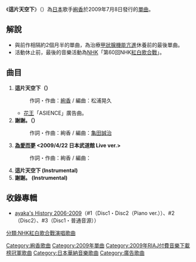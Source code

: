 {{Notability Unreferenced|time=2019-02-20T00:40:05+00:00}}
{{unreferenced|time=2019-02-20T00:40:05+00:00}}
{{Infobox Single <!-- Wikipedia:ウィキプロジェクト 楽曲 をご覧ください -->
| Name           = 這片天空下
| Artist         = [[絢香|絢香]]
| Album          = 
| A-side         = 
| B-side         = 
| Released       = 2009年7月8日
| Format         = 
| Recorded       = 
| Genre          = [[J-POP|J-POP]]
| Length         = 
| Label          = 日本[[華納音樂|華納音樂]]
| Writer         = 絢香
| Producer       = 
| Certification  = *白金（《這片天空下》全曲下載，[[日本唱片協會|日本唱片協會]]）
| Chart position = *週榜第4名（[[Oricon|Oricon]]）
| Last single    = [[夢的夥伴/為愛而夢|夢的夥伴/為愛而夢]]<br />（2009年）
| This single    = '''這片天空下'''<br />（2009年）
| Next single    = -
| Misc           = 
}}
《'''這片天空下'''》（{{lang-ja|みんな空の下}}）為[[日本|日本]]歌手[[絢香|絢香]]於2009年7月8日發行的[[單曲|單曲]]。

== 解說 ==
* 與前作相隔約2個月半的單曲，為治療[[甲狀腺機能亢進|甲狀腺機能亢進]]休養前的最後單曲。
* 活動休止前，最後的音樂活動為[[NHK|NHK]]「第60回NHK[[紅白歌合戰|紅白歌合戰]]」。

== 曲目 ==
# '''這片天空下（{{lang|ja|みんな空の下}}）'''
#: 作詞・作曲：[[絢香|絢香]] / 編曲：松浦晃久
#* [[花王|花王]]「ASIENCE」廣告曲。
# '''謝謝。（{{lang|ja|ありがとう。}}）'''
#: 作詞・作曲：絢香 / 編曲：[[亀田誠治|亀田誠治]]
# '''[[夢的夥伴/為愛而夢|為愛而夢]] <2009/4/22 日本武道館 Live ver.>'''
#: 作詞・作曲：絢香 / 編曲：{{link-ja|本間律子|本間律子}}
# '''這片天空下 (Instrumental)'''
# '''謝謝。 (Instrumental)'''

== 收錄專輯 ==
* [[ayaka's_History_2006-2009|ayaka's History 2006-2009]]（#1（Disc1・Disc2（Piano ver.））、#2（Disc2）、#3（Disc1・普通音源））

{{絢香}}
{{RIAJ付費音樂下載榜冠軍 (2009年)|2009年7月14日}}
{{DEFAULTSORT:Minna Sora no Shita}}
[[Category:絢香歌曲|Category:絢香歌曲]]
[[Category:2009年單曲|Category:2009年單曲]]
[[Category:2009年RIAJ付費音樂下載榜冠軍歌曲|Category:2009年RIAJ付費音樂下載榜冠軍歌曲]]
[[Category:日本華納音樂歌曲|Category:日本華納音樂歌曲]]
[[Category:廣告歌曲|Category:廣告歌曲]]
[[分類:NHK紅白歌合戰演唱歌曲|分類:NHK紅白歌合戰演唱歌曲]]
{{single-stub}}